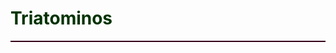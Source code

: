 # **<span style="color:#003300;"> Triatominos </span>** {#rri_triatomas}

<hr style="height:2px;border-width:0;color:#330019;background-color:#330019"> 
